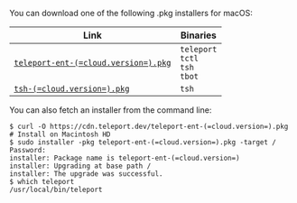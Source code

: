   You can download one of the following .pkg installers for macOS:

  | Link                                                                                                      | Binaries                                   |
  |-----------------------------------------------------------------------------------------------------------|--------------------------------------------|
  | [`teleport-ent-(=cloud.version=).pkg`](https://cdn.teleport.dev/teleport-ent-(=cloud._version=).pkg) | `teleport`<br/>`tctl`<br/>`tsh`<br/>`tbot` |
  | [`tsh-(=cloud.version=).pkg`](https://cdn.teleport.dev/tsh-(=cloud.version=).pkg)                   | `tsh`                                      |

  You can also fetch an installer from the command line:

  ```code
  $ curl -O https://cdn.teleport.dev/teleport-ent-(=cloud.version=).pkg
  # Install on Macintosh HD
  $ sudo installer -pkg teleport-ent-(=cloud.version=).pkg -target / 
  Password:
  installer: Package name is teleport-ent-(=cloud.version=)
  installer: Upgrading at base path /
  installer: The upgrade was successful.
  $ which teleport
  /usr/local/bin/teleport
  ```
